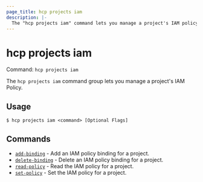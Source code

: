```yaml
---
page_title: hcp projects iam
description: |-
  The "hcp projects iam" command lets you manage a project's IAM policy.
---
```


# hcp projects iam

Command: `hcp projects iam` 

The `hcp projects iam` command group lets you manage a project's IAM Policy.

## Usage

```shell-session
$ hcp projects iam <command> [Optional Flags]
```

## Commands

- [`add-binding`](/hcp/docs/cli/commands/projects/iam/add-binding) - Add an IAM policy binding for a project.
- [`delete-binding`](/hcp/docs/cli/commands/projects/iam/delete-binding) - Delete an IAM policy binding for a project.
- [`read-policy`](/hcp/docs/cli/commands/projects/iam/read-policy) - Read the IAM policy for a project.
- [`set-policy`](/hcp/docs/cli/commands/projects/iam/set-policy) - Set the IAM policy for a project.

